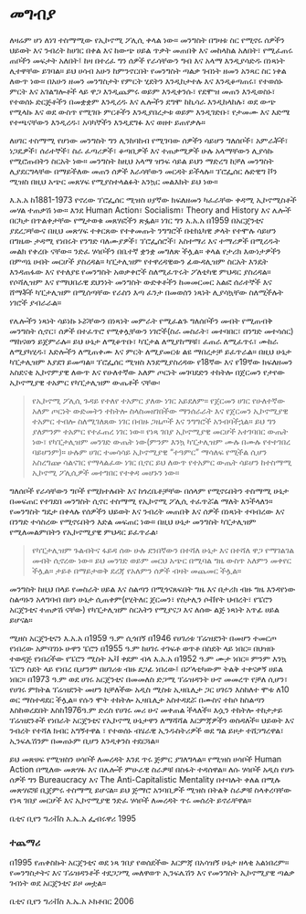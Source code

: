 # መግብያ

ለዛሬም ሆነ ለነገ ተስማሚው የኢኮኖሚ ፖሊሲ ቀላል ነው። መንግስት በግዛቱ ስር የሚኖሩ ሰዎችን ህይወት እና ንብረት ከሀገር በቀል እና ከውጭ ሀይል ጥቃት መጠበቅ እና መከላከል አለበት፣ የሚፈጠሩ ጠቦችን መፍታት አለበት፤ ከዛ በተረፈ ግን ሰዎች የራሳቸውን ግብ እና አላማ እንዲያሳድዱ በነጻነት ሊተዋቸው ይገባል። ይህ ሀሳብ አሁን ከምንኖርበት የመንግስት ጣልቃ ገብነት ዘመን አንጻር ስር ነቀል ለውጥ ነው። በአሁን ዘመን መንግስታት የምርት ሂደትን እንዲከታተሉ እና እንዲቆጣጠሩ፣ የተወሰኑ ምርት እና አገልግሎቶች ላይ ዋጋ እንዲጨምሩ ወይም እንዲቀንሱ፣ የደሞዝ መጠን እንዲወስኑ፣ የተወሰኑ ድርጅቶችን በመቋቋም እንዲረዱ እና ሌሎችን ደግሞ ከኪሳራ እንዲከላከሉ፣ ወደ ውጭ የሚላኩ እና ወደ ውስጥ የሚገቡ ምርቶችን እንዲያበረታቱ ወይም እንዲገድቡ፣ የታመሙ እና እድሜ የተጫናቸውን እንዲረዱ፣ አባካኞችን እንዲደግፉ እና ወዘተ ይጠየቃሉ።

ለሀገር ተስማሚ የሆነው መንግስት ግን ሊንከባከብ የሚገባው ሰዎችን ሳይሆን ግለሰቦች፣ አምራቾች፣ ነጋዴዎች፣ ሰራተኞች፣ ስራ ፈጣሪዎች፣ ቆጣቢዎች እና ተጠቃሚዎች ሁሉ አላማቸውን ሊያሳኩ የሚሮጡበትን ስርአት ነው። መንግስት ከዚህ አላማ ዝንፍ ሳይል ይህን ማድረግ ከቻለ መንግስት ሊያደርግላቸው በማይችለው መጠን ሰዎች እራሳቸውን መርዳት ይችላሉ። ፕሮፌሰር ሉድዊግ ቮን ሚዝስ በዚህ አጭር መጸሃፍ የሚያስተላልፉት አንኳር መልእክት ይህ ነው።

እ.አ.አ ከ1881-1973 የኖረው ፕሮፌሰር ሚዝስ ሀያኛው ክፍለዘመን ካፈራቸው ቀዳሚ ኢኮኖሚስቶች መሃል ተጠቃሽ ነው። እንደ Human Action፣ Socialism፣ Theory and History እና ሌሎች በርካታ በጥልቀታቸው የሚታወቁ መጸሃፎችን ጽፏል። ነገር ግን እ.አ.አ በ1959 በአርጀንቲና ያደረጋቸውና በዚህ መጽሃፍ ተቀርጸው የተቀመጡት ንግግሮች በቴክኒካዊ ቃላት የተሞሉ ሳይሆን በግዜው ታዳሚ የነበሩት የንግድ ባለሙያዎች፣ ፕሮፌሰሮች፣ አስተማሪ እና ተማሪዎች በሚረዱት መልክ የቀረቡ ናቸው። ንድፈ ሃሳቦችን በቤተኛ ቋንቋ መግለጽ ችሏል። ቀላል የታሪክ እውነታዎችን በምጣኔ ሀብት መርሆች ያስረዳል። ካፒታሊዝም የተዋረዳዊውን ፊውዳሊዝም ስርአት እንዴት እንዳጠፋው እና የተለያዩ የመንግስት አወቃቀሮች ስለሚፈጥሩት ፖለቲካዊ ምህዳር ያስረዳል። የሶሻሊዝም እና የማህበራዊ ደህንነት መንግስት ውድቀቶችን ከመመርመር አልፎ ሰራተኞች እና ሸማቾች ካፒታሊዝም በሚሰጣቸው የራስን እጣ ፈንታ በመወሰን ነጻነት ሊያሳኳቸው ስለሚችሉት ነገሮች ያብራራል።

የሌሎችን ነጻነት ሳይነኩ ኑሯቸውን በነጻነት መምራት የሚፈልጉ ግለሰቦችን መብት የሚጠብቅ መንግስት ሲኖር፣ ሰዎች በተፈጥሮ የሚቀሏቸውን ነገሮች(ስራ መስራት፣ መተባበር፣ በንግድ መተሳሰር) ማከናወን ይጀምራሉ። ይህ ሁኔታ ለሚቆጥቡ፣ ካፒታል ለሚያከማቹ፣ ፈጠራ ለሚፈጥሩ፣ ሙከራ ለሚያካሂዱ፣ እድሎችን ለሚጠቀሙ እና ምርት ለሚያመርቱ ልዩ ማበረታቻ ይፈጥራል። በዚህ ሁኔታ ካፒታሊዝም እያደገ ይመጣል። ፕሮፌሰር ሚዝስ እንደሚያስረዳው የ18ኛው እና የ19ኛው ክፍለዘመን አስደናቂ ኢኮኖምያዊ ለውጥ እና የሁለተኛው አለም ጦርነት መገባደድን ተከትሎ በጀርመን የታየው ኢኮኖሚያዊ ተአምር የካፒታሊዝም ውጤቶች ናቸው፡

> የኢኮኖሚ ፖሊሲ ጉዳይ የተለየ ተአምር ያለው ነገር አይደለም። የጀርመን ሀገር የሁለተኛው አለም ጦርነት ውድመትን ተከትሎ ስላስመዘገበችው ማንሰራራት እና የጀርመን ኢኮኖሚያዊ ተአምር ተብሎ ስለሚገለጸው ነገር በብዙ ጋዜጦች እና ንግግሮች አንብባችኋል። ይህ ግን ያለምንም ተአምር የተፈጠረ ነገር ነው። የነጻ ገበያ ኢኮኖሚያዊ መርሆች አተገባበር ውጤት ነው፣ የካፒታሊዝም መንገድ ውጤት ነው(ምንም እንኳ ካፒታሊዝም ሙሉ በሙሉ የተተገበረ ባይሆንም)። ሁሉም ሀገር ተመሳሳይ ኢኮኖሚያዊ “ተዓምር” ማሳለፍ የሚችል ሲሆን አስረግጬ ሳልናገር የማላልፈው ነገር ቢኖር ይህ ለውጥ የተአምር ውጤት ሳይሆን ከተስማሚ ኢኮኖሚ ፖሊሲዎች መተግበር የተቀዳ መሆኑን ነው።

ግለሰቦች የራሳቸውን ግቦች የሚከተሉበት እና ከጎረቤቶቻቸው በሰላም የሚኖሩበትን ተስማሚ ሁኔታ በመፍጠር የተገደበ መንግስት ሲኖር ተስማሚ የኢኮኖሚ ፖሊሲ ተፈጥሯል ማለት እንችላለን። የመንግስት ግዴታ በቀላሉ የሰዎችን ህይወት እና ንብረት መጠበቅ እና ሰዎች በነጻነት ተባብረው እና በንግድ ተሳስረው የሚኖሩበትን እድል መፍጠር ነው። በዚህ ሁኔታ መንግስት ካፒታሊዝም የሚለመልምበትን የኢኮኖሚያዊ ምህዳር ይፈጥራል፡

> የካፒታሊዝም ጉልብትና ፋይዳ ሰው ሁሉ ደንበኛውን በተሻለ ሁኔታ እና በተሻለ ዋጋ የማገልገል መብት ሲኖረው ነው። ይህ መንገድ ወይም መርህ አጭር በሚባል ግዜ ውስጥ አለምን መቀየር ችሏል። ታይቶ በማይታወቅ ደረጃ የአለምን ሰዎች ብዛት መጨመር ችሏል።

መንግስት ከዚህ በላይ የመስራት ሀይል እና ስልጣን በሚጎናጸፍበት ግዜ እና በታሪክ ብዙ ግዜ እንዳየነው ስልጣኑን አላግባብ በሆነ ሁኔታ ሲጠቀም(የሂትለር ጀርመን፣ የስታሊን ሶቭየት ህብረት፣ የፔሮን አርጀንቲና ተጠቃሽ ናቸው) የካፒታሊዝም ስርአትን የሚያናጋ እና ለሰው ልጅ ነጻነት አጥፊ ሀይል ይሆናል።

ሚዘስ አርጀንቲናን እ.አ.አ በ1959 ዓ.ም ሲጎበኝ በ1946 የሀገሪቱ ፕሬዝደንት በመሆን ተመርጦ የነበረው አምባገነኑ ሁዋን ፔሮን በ1955 ዓ.ም ከሀገሩ ተገፍቶ ወጥቶ በስደት ላይ ነበር። በህዝቡ ተወዳጅ የነበረችው የፔሮን ሚስት ኤቫ ቀደም ብላ እ.አ.አ በ1952 ዓ.ም ሙታ ነበር። ምንም እንኳ ፔሮን ስደት ላይ የነበረ ቢሆንም በሀገሪቱ ብዙ ደጋፊ ነበረው፤ በፖላቲካውም ትልቅ ተቀናቃኝ ሀይል ነበር። በ1973 ዓ.ም ወደ ሀገሩ አርጀንቲና በመመለስ ድጋሚ ፕሬዝዳንት ሁኖ መመረጥ የቻለ ሲሆን፣ የሀገሩ ምክትል ፕሬዝደንት መሆን ከቻለችው አዲስ ሚስቱ ኢዛቤሊታ ጋር ሀገሩን እስከለተ ሞቱ ለ10 ወር ማስተዳደር ችሏል። የሱን ሞት ተከትሎ ኢዛቤሊታ አስተዳደሯ በሙስና ተከሶ ከስልጣን እስከወረደበት እስከ1976ዓ.ም ድረስ የሀገሩ መሪ ሁና መቀጠል ችላለች። እሷን ተከትሎ ተከታታይ ፕሬዝደንቶች የነበራት አርጀንቲና የኢኮኖሚ ሁኔታዋን ለማሻሻል እርምጃዎችን ወስዳለች። ህይወት እና ንብረት የተሻለ ክብር አግኝተዋል ፣ የተወሰኑ ብሄራዊ ኢንዱስትሪዎች ወደ ግል ይዞታ ተሸጋግረዋል፣ ኢንፍሌሽንም በመጠኑም ቢሆን እንዲቀንስ ተደርጓል።

ይህ መጽሀፍ የሚዝስን ሀሳቦች ለመረዳት እንደ ጥሩ ጅምር ያገለግላል። የሚዝስ ሀሳቦች Human Action በሚለው መጽሃፉ እና በሌሎች ምሁራዊ ስራዎቹ በስፋት ተዳሰዋል። ለሱ ሃሳቦች አዲስ የሆኑ ሰዎች ግን Bureaucracy እና The Anti-Capitalistic Mentality በተባሉት ቀለል በሚሉ መጽሃፎቹ ቢጀምሩ ተስማሚ ይሆናል። ይህ ጅማሮ አንባቢዎች ሚዝስ በትልቅ ስራዎቹ ስላቀረባቸው የነጻ ገበያ መርሆች እና ኢኮኖሚያዊ ንድፈ ሃሳቦች ለመረዳት ጥሩ መሰረት ይኖራቸዋል።

<span align="right">ቤቲና ቢየን ግሪቭስ</span>
<span align="right">እ.ኤ.አ ፌብሩዋሪ 1995</span>

### ተጨማሪ

በ1995 የጠቀስኩት አርጀንቲና ወደ ነጻ ገበያ የወሰደችው እርምጃ በአሳዝኝ ሁኔታ ዘላቂ አልነበረም። የመንግስታትና እና ፕሬዝዳንቶች ተደጋጋሚ መለዋወጥ ኢንፍሌሽን እና የመንግስት ኢኮኖሚያዊ ጣልቃ ገብነት ወደ አርጀንቲና ይዞ መቷል።

<span align="right">ቤቲና ቢየን ግሪቭስ</span>
<span align="right">እ.ኤ.አ ኦክቶበር 2006</span>
